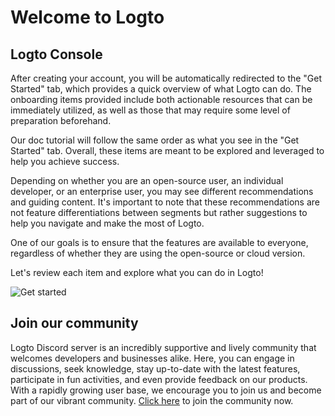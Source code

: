 # Welcome to Logto

## Logto Console

After creating your account, you will be automatically redirected to the "Get Started" tab, which provides a quick overview of what Logto can do. The onboarding items provided include both actionable resources that can be immediately utilized, as well as those that may require some level of preparation beforehand.

Our doc tutorial will follow the same order as what you see in the "Get Started" tab. Overall, these items are meant to be explored and leveraged to help you achieve success.

Depending on whether you are an open-source user, an individual developer, or an enterprise user, you may see different recommendations and guiding content. It's important to note that these recommendations are not feature differentiations between segments but rather suggestions to help you navigate and make the most of Logto.

One of our goals is to ensure that the features are available to everyone, regardless of whether they are using the open-source or cloud version.

Let's review each item and explore what you can do in Logto!

![Get started](./assets/get-started.png)

## Join our community

Logto Discord server is an incredibly supportive and lively community that welcomes developers and businesses alike. Here, you can engage in discussions, seek knowledge, stay up-to-date with the latest features, participate in fun activities, and even provide feedback on our products. With a rapidly growing user base, we encourage you to join us and become part of our vibrant community. [Click here](https://discord.gg/UEPaF3j5e6) to join the community now.
